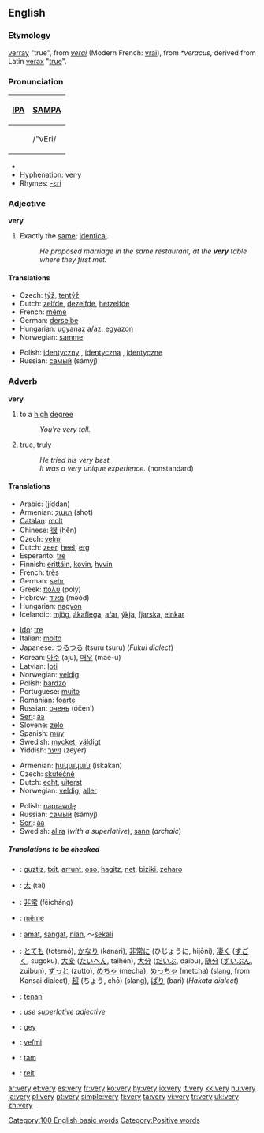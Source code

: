 {{wikipedia}}
==English==

{{rank|than|some|other|67|very|upon|man|may}}

===Etymology===
{{ME.}} [[verray]] "true", from {{OF.}} ''[[verai]]'' (Modern French: [[vrai]]), from {{VL.}} ''*veracus'', derived from Latin [[verax]] "[[true]]".

===Pronunciation===
{| border=1 cellpadding=5
! [[w:IPA|IPA]] !! [[w:SAMPA|SAMPA]]
|-
| {{IPAchar|/ˈvɛri/}} || /"vEri/
|}
*{{audio|en-us-very.ogg|Audio (US)}}
*Hyphenation: ver&middot;y
*Rhymes: [[Rhymes:English:-ɛri|-ɛri]]

===Adjective===
'''very'''

# Exactly the [[same]]; [[identical]].
#:''He proposed marriage in the same restaurant, at the '''very''' table where they first met.''

====Translations====
{{top}}
*Czech: [[týž]], [[tentýž]]
*Dutch: [[zelfde]], [[dezelfde]], [[hetzelfde]]
*French: [[même]]
*German: [[derselbe]]
*Hungarian: [[ugyanaz]] [[a]]/[[az]], [[egyazon]]
*Norwegian: [[samme]]
{{mid}}
*Polish: [[identyczny]] {{m}}, [[identyczna]] {{f}}, [[identyczne]] {{n}}
*Russian: [[самый]] (sámyj)
{{bottom}}

===Adverb===
'''very'''

# to a [[high]] [[degree]]
#:''You’re very tall.''
# [[true]], [[truly]]
#:''He tried his very best.''
#:''It was a very unique experience.'' (nonstandard)

====Translations====
{{trans-top|to a high degree}}
*Arabic: {{ARchar|[[جدا|جِدًا]]}} (jíddan)
*Armenian: [[շատ]] (shot)
*[[Catalan]]: [[molt]]
*Chinese: [[很]] (hĕn)
*Czech: [[velmi]]
*Dutch: [[zeer]], [[heel]], [[erg]]
*Esperanto: [[tre]]
*Finnish: [[erittäin]], [[kovin]], [[hyvin]]
*French: [[très]]
*German: [[sehr]]
*Greek: [[πολύ]] (polý)
*Hebrew: [[מאוד]] (məód)
*Hungarian: [[nagyon]]
*Icelandic: [[mjög]], [[ákaflega]], [[afar]], [[ýkja]], [[fjarska]], [[einkar]]
{{trans-mid}}
*[[Ido]]: [[tre]]
*Italian: [[molto]]
*Japanese: [[つるつる]] (tsuru tsuru) (''Fukui dialect'')
*Korean: [[아주]] (aju), [[매우]] (mae-u)
*Latvian: [[ļoti]]
*Norwegian: [[veldig]]
*Polish: [[bardzo]]
*Portuguese: [[muito]]
*Romanian: [[foarte]]
*Russian: [[очень]] (óčen’)
*[[Seri]]: [[áa]]
*Slovene: [[zelo]]
*Spanish: [[muy]]
*Swedish: [[mycket]], [[väldigt]]
*Yiddish: [[זייער]] (zeyer)
{{trans-bottom}}

{{trans-top|true, truly}}
*Armenian: [[իսկական]] (iskakan)
*Czech: [[skutečně]]
*Dutch: [[echt]], [[uiterst]]
*Norwegian: [[veldig]]; [[aller]]
{{trans-mid}}
*Polish: [[naprawdę]]
*Russian: [[самый]] (sámyj)
*[[Seri]]: [[áa]]
*Swedish: [[allra]] (''with a superlative''), [[sann]] (''archaic'')
{{trans-bottom}}

=====Translations to be checked=====
{{checktrans}}
{{top}}
*{{ttbc|Basque}}: [[guztiz]], [[txit]], [[arrunt]], [[oso]], [[hagitz]], [[net]], [[biziki]], [[zeharo]]
*{{ttbc|CJKV Characters}}: [[太]] (tài)
*{{ttbc|Chinese}}: [[非常]] (fēicháng)
*{{ttbc|French}}: [[même]]
*{{ttbc|Indonesian}}: [[amat]], [[sangat]], [[nian]], ～[[sekali]]
*{{ttbc|Japanese}}: [[とても]] (totemó), [[かなり]] (kanari), [[非常に]] (ひじょうに, hijōni), [[凄く]] ([[すごく]], sugoku), [[大変]] ([[たいへん]], taihén), [[大分]] ([[だいぶ]], daibu), [[随分]] ([[ずいぶん]], zuibun), [[ずっと]] (zutto), [[めちゃ]] (mecha), [[めっちゃ]] (metcha) (slang, from Kansai dialect), [[超]] (ちょう, chō) (slang), [[ばり]] (bari) (''Hakata dialect'')
{{mid}}
*{{ttbc|Javanese}}: [[tenan]]
*{{ttbc|Latin}}: ''use [[superlative]] adjective''
*{{ttbc|Scots}}: [[gey]]
*{{ttbc|Slovak}}: [[veľmi]]
*{{ttbc|Turkish}}: [[tam]]
*{{ttbc|Welsh}}: [[reit]]
{{bottom}}

[[Category:100 English basic words]]
[[Category:Positive words]]

[[ar:very]]
[[et:very]]
[[es:very]]
[[fr:very]]
[[ko:very]]
[[hy:very]]
[[io:very]]
[[it:very]]
[[kk:very]]
[[hu:very]]
[[ja:very]]
[[pl:very]]
[[pt:very]]
[[simple:very]]
[[fi:very]]
[[ta:very]]
[[vi:very]]
[[tr:very]]
[[uk:very]]
[[zh:very]]